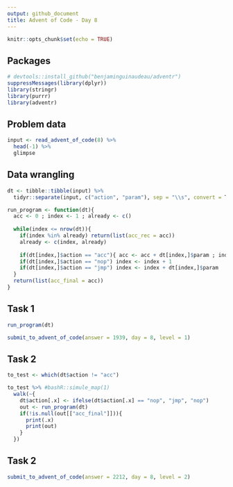 ```yaml
---
output: github_document
title: Advent of Code - Day 8
---
```


```r
knitr::opts_chunk$set(echo = TRUE)
```

## Packages

```r
# devtools::install_github("benjaminguinaudeau/adventr")
suppressMessages(library(dplyr))
library(stringr)
library(purrr)
library(adventr)
```

## Problem data

```r
input <- read_advent_of_code(8) %>%
  head(-1) %>%
  glimpse
```

## Data wrangling

```r
dt <- tibble::tibble(input) %>%
  tidyr::separate(input, c("action", "param"), sep = "\\s", convert = T)

run_program <- function(dt){
  acc <- 0 ; index <- 1 ; already <- c()
  
  while(index <= nrow(dt)){
    if(index %in% already) return(list(acc_rec = acc))
    already <- c(index, already)
    
    if(dt[index,]$action == "acc"){ acc <- acc + dt[index,]$param ; index <- index + 1 }
    if(dt[index,]$action == "nop") index <- index + 1
    if(dt[index,]$action == "jmp") index <- index + dt[index,]$param
  }
  return(list(acc_final = acc))
}
```

## Task 1

```r
run_program(dt)
```

```r
submit_to_advent_of_code(answer = 1939, day = 8, level = 1)
```

## Task 2

```r
to_test <- which(dt$action != "acc")

to_test %>% #bashR::simule_map(1)
  walk(~{
    dt$action[.x] <- ifelse(dt$action[.x] == "nop", "jmp", "nop")
    out <- run_program(dt)
    if(!is.null(out[["acc_final"]])){
      print(.x)
      print(out)
    }
  })
```

## Task 2

```r
submit_to_advent_of_code(answer = 2212, day = 8, level = 2)
```
